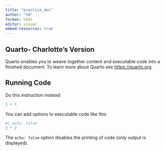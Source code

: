 ```yaml
---
title: "practice_doc"
author: "CW"
format: html
editor: visual
embed-resources: true
---
```


## Quarto- Charlotte's Version

Quarto enables you to weave together content and executable code into a finished document. To learn more about Quarto see <https://quarto.org>.

## Running Code

Do this instruction instead:

```r
1 + 1
```

You can add options to executable code like this

```r
#| echo: false
2 * 2
```

The `echo: false` option disables the printing of code (only output is displayed).
